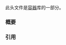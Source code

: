 {{cpp/header/title|flat_set|notes={{mark c++23}}}}
{{cpp/header/navbar}}
此头文件是[[cpp/container|容器]]库的一部分。

{{dsc begin}}
{{dsc h1|包含}}
{{dsc inc|cpp/header/dsc compare}}
{{dsc inc|cpp/header/dsc initializer_list}}
{{dsc h1|类}}
{{dsc inc|cpp/container/dsc flat_set}}
{{dsc inc|cpp/container/dsc flat_multiset}}
{{dsc inc|cpp/container/dsc uses_allocator|flat_set}}
{{dsc inc|cpp/container/dsc uses_allocator|flat_multiset}}
{{dsc h1|函数}}
{{dsc inc|cpp/container/dsc erase_if|flat_set}}
{{dsc inc|cpp/container/dsc erase_if|flat_multiset}}
{{dsc h1|标签}}
{{dsc inc|cpp/container/dsc sorted_unique}}
{{dsc inc|cpp/container/dsc sorted_equivalent}}
{{dsc end}}

===概要===
{{cpp/synopsis/flat_set}}

===引用===
{{ref std c++23}}
{{ref std|title=Header {{tt|&lt;flat_set&gt;}} synopsis|id=flat.set.syn|section=24.6.5}}
{{ref std|title=Definition|id=flat.set.defn|section=24.6.11.2}}
{{ref std|title=Definition|id=flat.multiset.defn|section=24.6.12.2}}
{{ref std end}}

{{langlinks|de|en|es|ja|ru}}